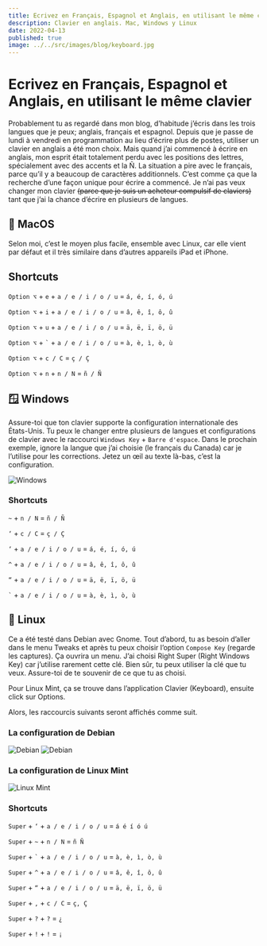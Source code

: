 ```yaml
---
title: Ecrivez en Français, Espagnol et Anglais, en utilisant le même clavier
description: Clavier en anglais. Mac, Windows y Linux
date: 2022-04-13
published: true
image: ../../src/images/blog/keyboard.jpg
---
```



# Ecrivez en Français, Espagnol et Anglais, en utilisant le même clavier

Probablement tu as regardé dans mon blog, d’habitude j’écris dans les trois langues que je peux; anglais, français et espagnol. Depuis que je passe de lundi à vendredi en programmation au lieu d’écrire plus de postes, utiliser un clavier en anglais a été mon choix. Mais quand j’ai commencé à écrire en anglais, mon esprit était totalement perdu avec les positions des lettres, spécialement avec des accents et la Ñ. La situation a pire avec le français, parce qu’il y a beaucoup de caractères additionnels. C’est comme ça que la recherche d’une façon unique pour écrire a commencé. Je n’ai pas veux changer mon clavier ~~(parce que je suis un acheteur compulsif de claviers)~~ tant que j’ai la chance d’écrire en plusieurs de langues.

## 🍎 MacOS

Selon moi, c’est le moyen plus facile, ensemble avec Linux, car elle vient par défaut et il très similaire dans d’autres appareils iPad et iPhone.

## Shortcuts

`Option ⌥` + `e` + `a / e / i / o / u` = `á, é, í, ó, ú`

`Option ⌥` + `i` + `a / e / i / o / u` = `â, ê, î, ô, û`

`Option ⌥` + `u` + `a / e / i / o / u` = `ä, ë, ï, ö, ü`

`Option ⌥` + `` ` `` + `a / e / i / o / u` = `à, è, ì, ò, ù`

`Option ⌥` + `c / C` = `ç / Ç`

`Option ⌥` + `n` + `n / N` = `ñ / Ñ`

## 🪟 Windows

Assure-toi que ton clavier supporte la configuration internationale des États-Unis. Tu peux le changer entre plusieurs de langues et configurations de clavier avec le raccourci `Windows Key` + `Barre d'espace`. Dans le prochain exemple, ignore la langue que j’ai choisie (le français du Canada) car je l’utilise pour les corrections. Jetez un œil au texte là-bas, c’est la configuration.

![Windows](./win_layouts.png)

### Shortcuts

`~` + `n / N` = `ñ / Ñ`

`‘` + `c / C` = `ç / Ç`

`‘` + `a / e / i / o / u` = `á, é, í, ó, ú`

`^` + `a / e / i / o / u` = `â, ê, î, ô, û`

`“` + `a / e / i / o / u` = `ä, ë, ï, ö, ü`

`` ` `` + `a / e / i / o / u` = `à, è, ì, ò, ù`

## 🐧 Linux

Ce a été testé dans Debian avec Gnome. Tout d’abord, tu as besoin d’aller dans le menu Tweaks et après tu peux choisir l’option `Compose Key` (regarde les captures). Ça ouvrira un menu. J’ai choisi Right Super (Right Windows Key) car j’utilise rarement cette clé. Bien sûr, tu peux utiliser la clé que tu veux. Assure-toi de te souvenir de ce que tu as choisi.

Pour Linux Mint, ça se trouve dans l’application Clavier (Keyboard), ensuite click sur Options.

Alors, les raccourcis suivants seront affichés comme suit.

### La configuration de Debian

![Debian](./debian_layout_one.png)
![Debian](./debian_layout_two.png)

### La configuration de Linux Mint

![Linux Mint](./mint_layout.png)

### Shortcuts

`Super` + `‘` + `a / e / i / o / u` = `á é í ó ú`

`Super` + `~` + `n / N` = `ñ Ñ`

`Super` + `` ` `` + `a / e / i / o / u` = `à, è, ì, ò, ù`

`Super` + `^` + `a / e / i / o / u` = `â, ê, î, ô, û`

`Super` + `“` + `a / e / i / o / u` = `ä, ë, ï, ö, ü`

`Super` + `,` + `c / C` = `ç, Ç`

`Super` + `?` + `?` = `¿`

`Super` + `!` + `!` = `¡`
